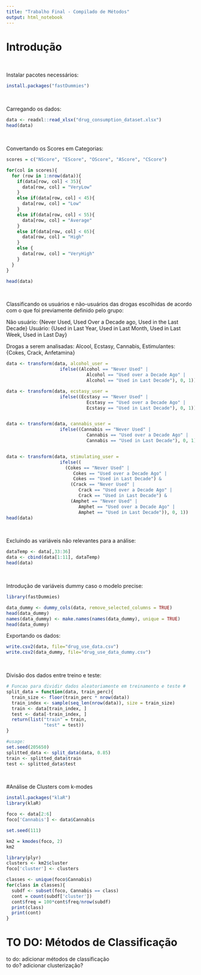 ```yaml
---
title: "Trabalho Final - Compilado de Métodos"
output: html_notebook
---
```

# Introdução

$~$

Instalar pacotes necessários: 

```r
install.packages("fastDummies")
```

$~$

Carregando os dados:

```r
data <- readxl::read_xlsx("drug_consumption_dataset.xlsx")
head(data)

```

$~$

Convertando os Scores em Categorias:

```r
scores = c("NScore", "EScore", "OScore", "AScore", "CScore")

for(col in scores){
  for (row in 1:nrow(data)){
    if(data[row, col] < 35){
      data[row, col] = "VeryLow"
    }
    else if(data[row, col] < 45){
      data[row, col] = "Low"
    }
    else if(data[row, col] < 55){
      data[row, col] = "Average"
    }
    else if(data[row, col] < 65){
      data[row, col] = "High"
    }
    else {
      data[row, col] = "VeryHigh"
    }
  }
}

head(data)
```

$~$

Classificando os usuários e não-usuários das drogas escolhidas de acordo com o que foi previamente definido pelo grupo:

Não usuário: {Never Used, Used Over a Decade ago, Used in the Last Decade}
Usuário: {Used in Last Year, Used in Last Month, Used in Last Week, Used in Last Day}

Drogas a serem analisadas: Alcool, Ecstasy, Cannabis, Estimulantes: {Cokes, Crack, Anfetamina}

```r
data <- transform(data, alcohol_user = 
                    ifelse((Alcohol == "Never Used" | 
                              Alcohol == "Used over a Decade Ago" | 
                              Alcohol == "Used in Last Decade"), 0, 1))

data <- transform(data, ecstasy_user = 
                    ifelse((Ecstasy == "Never Used" | 
                              Ecstasy == "Used over a Decade Ago" | 
                              Ecstasy == "Used in Last Decade"), 0, 1))


data <- transform(data, cannabis_user = 
                    ifelse((Cannabis == "Never Used" | 
                              Cannabis == "Used over a Decade Ago" | 
                              Cannabis == "Used in Last Decade"), 0, 1))


data <- transform(data, stimulating_user = 
                    ifelse((
                      (Cokes == "Never Used" | 
                         Cokes == "Used over a Decade Ago" | 
                         Cokes == "Used in Last Decade") &
                        (Crack == "Never Used" | 
                           Crack == "Used over a Decade Ago" | 
                           Crack == "Used in Last Decade") &
                        (Amphet == "Never Used" | 
                           Amphet == "Used over a Decade Ago" | 
                           Amphet == "Used in Last Decade")), 0, 1))
head(data)
```

$~$

Excluindo as variáveis não relevantes para a análise:

```r
dataTemp <- data[,33:36]
data <- cbind(data[1:11], dataTemp)
head(data) 
```

$~$

Introdução de variáveis dummy caso o modelo precise:
```r
library(fastDummies)

data_dummy <- dummy_cols(data, remove_selected_columns = TRUE)
head(data_dummy)
names(data_dummy) <- make.names(names(data_dummy), unique = TRUE)
head(data_dummy)
```

Exportando os dados: 

```r
write.csv2(data, file="drug_use_data.csv")
write.csv2(data_dummy, file="drug_use_data_dummy.csv")
```


$~$

Divisão dos dados entre treino e teste:
```r

# Funcao para dividir dados aleatoriamente em treinamento e teste #
split_data = function(data, train_perc){
  train_size <- floor(train_perc * nrow(data))
  train_index <- sample(seq_len(nrow(data)), size = train_size)
  train <- data[train_index, ]
  test <- data[-train_index, ]
  return(list("train" = train,
              "test" = test))
}

#usage: 
set.seed(205650)
splitted_data <- split_data(data, 0.85)
train <- splitted_data$train
test <- splitted_data$test

```

$~$

#Análise de Clusters com k-modes

```r
install.packages("klaR")
library(klaR)

foco <- data[2:6]
foco['Cannabis'] <- data$Cannabis

set.seed(111)

km2 = kmodes(foco, 2)
km2

library(plyr)
clusters <- km2$cluster
foco['cluster'] <- clusters

classes <- unique(foco$Cannabis)
for(class in classes){
  subdf <- subset(foco, Cannabis == class)
  cont = count(subdf['cluster'])
  cont$freq = 100*cont$freq/nrow(subdf)
  print(class)
  print(cont)
}

```


# TO DO: Métodos de Classificação

to do: adicionar métodos de classificação  
to do? adicionar clusterização?
